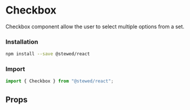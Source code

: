
# Checkbox

Checkbox component allow the user to select multiple options from a set.

### Installation

```bash
npm install --save @stewed/react
```

### Import

```js
import { Checkbox } from "@stewed/react";
```

<Meta of={CheckboxStories} />

<Stories />

## Props

<ArgTypes of={CheckboxStories} />
